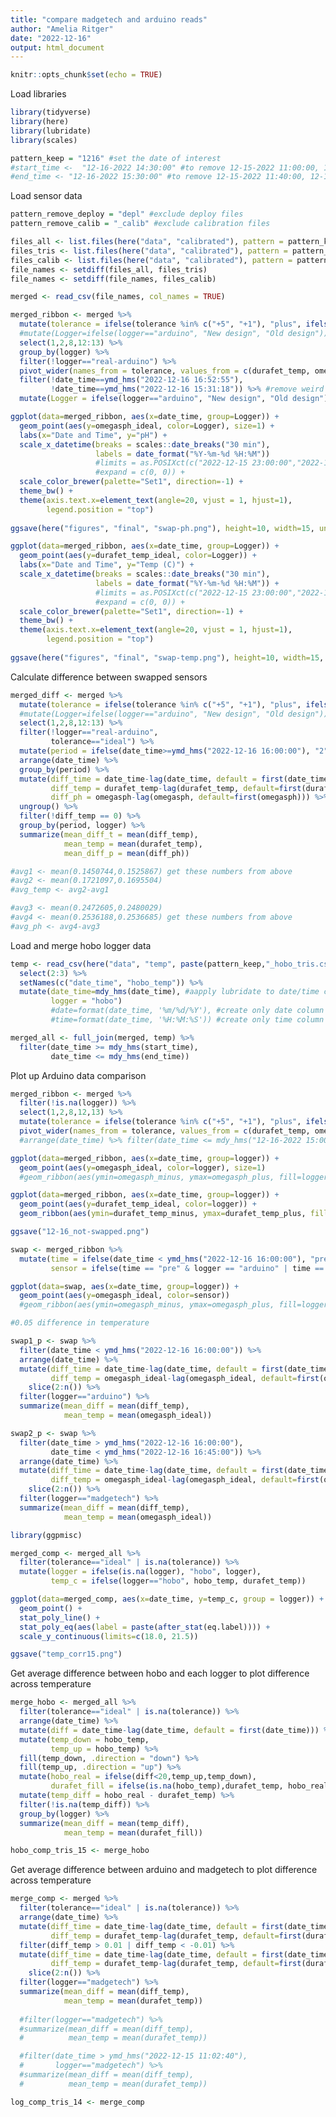 ```yaml
---
title: "compare madgetech and arduino reads"
author: "Amelia Ritger"
date: "2022-12-16"
output: html_document
---
```


```r
knitr::opts_chunk$set(echo = TRUE)
```

Load libraries
```r
library(tidyverse)
library(here)
library(lubridate)
library(scales)

pattern_keep = "1216" #set the date of interest
#start_time <-  "12-16-2022 14:30:00" #to remove 12-15-2022 11:00:00, 12-14-2022 18:00:00, 12-16-2022 14:30:00
#end_time <- "12-16-2022 15:30:00" #to remove 12-15-2022 11:40:00, 12-14-2022 18:30:00, 12-16-2022 15:30:00
```

Load sensor data
```r
pattern_remove_deploy = "depl" #exclude deploy files
pattern_remove_calib = "_calib" #exclude calibration files

files_all <- list.files(here("data", "calibrated"), pattern = pattern_keep, recursive = FALSE, full.names = TRUE)
files_tris <- list.files(here("data", "calibrated"), pattern = pattern_remove_deploy, recursive = FALSE, ignore.case = TRUE, full.names = TRUE)
files_calib <- list.files(here("data", "calibrated"), pattern = pattern_remove_calib, recursive = FALSE, full.names = TRUE)
file_names <- setdiff(files_all, files_tris)
file_names <- setdiff(file_names, files_calib)

merged <- read_csv(file_names, col_names = TRUE)

merged_ribbon <- merged %>%
  mutate(tolerance = ifelse(tolerance %in% c("+5", "+1"), "plus", ifelse(tolerance %in% c("-5", "-1"), "minus", "ideal"))) %>%
  #mutate(Logger=ifelse(logger=="arduino", "New design", "Old design")) %>%
  select(1,2,8,12:13) %>%
  group_by(logger) %>%
  filter(!logger=="real-arduino") %>%
  pivot_wider(names_from = tolerance, values_from = c(durafet_temp, omegasph)) %>%
  filter(!date_time==ymd_hms("2022-12-16 16:52:55"),
         !date_time==ymd_hms("2022-12-16 15:31:18")) %>% #remove weird arduino points
  mutate(Logger = ifelse(logger=="arduino", "New design", "Old design"))

ggplot(data=merged_ribbon, aes(x=date_time, group=Logger)) +
  geom_point(aes(y=omegasph_ideal, color=Logger), size=1) +
  labs(x="Date and Time", y="pH") +
  scale_x_datetime(breaks = scales::date_breaks("30 min"), 
                   labels = date_format("%Y-%m-%d %H:%M"))
                   #limits = as.POSIXct(c("2022-12-15 23:00:00","2022-12-16 14:00:00")),
                   #expand = c(0, 0)) +
  scale_color_brewer(palette="Set1", direction=-1) +
  theme_bw() +
  theme(axis.text.x=element_text(angle=20, vjust = 1, hjust=1),
        legend.position = "top")
  
ggsave(here("figures", "final", "swap-ph.png"), height=10, width=15, units="cm")

ggplot(data=merged_ribbon, aes(x=date_time, group=Logger)) +
  geom_point(aes(y=durafet_temp_ideal, color=Logger)) +
  labs(x="Date and Time", y="Temp (C)") +
  scale_x_datetime(breaks = scales::date_breaks("30 min"), 
                   labels = date_format("%Y-%m-%d %H:%M")) +
                   #limits = as.POSIXct(c("2022-12-15 23:00:00","2022-12-16 14:00:00")),
                   #expand = c(0, 0)) +
  scale_color_brewer(palette="Set1", direction=-1) +
  theme_bw() +
  theme(axis.text.x=element_text(angle=20, vjust = 1, hjust=1),
        legend.position = "top")
  
ggsave(here("figures", "final", "swap-temp.png"), height=10, width=15, units="cm")
```

Calculate difference between swapped sensors 
```r
merged_diff <- merged %>%
  mutate(tolerance = ifelse(tolerance %in% c("+5", "+1"), "plus", ifelse(tolerance %in% c("-5", "-1"), "minus", "ideal"))) %>%
  #mutate(Logger=ifelse(logger=="arduino", "New design", "Old design")) %>%
  select(1,2,8,12:13) %>%
  filter(!logger=="real-arduino",
         tolerance=="ideal") %>%
  mutate(period = ifelse(date_time>=ymd_hms("2022-12-16 16:00:00"), "2", "1")) %>%
  arrange(date_time) %>%
  group_by(period) %>%
  mutate(diff_time = date_time-lag(date_time, default = first(date_time)),
         diff_temp = durafet_temp-lag(durafet_temp, default=first(durafet_temp)),
         diff_ph = omegasph-lag(omegasph, default=first(omegasph))) %>%
  ungroup() %>%
  filter(!diff_temp == 0) %>%
  group_by(period, logger) %>%
  summarize(mean_diff_t = mean(diff_temp),
            mean_temp = mean(durafet_temp),
            mean_diff_p = mean(diff_ph))

#avg1 <- mean(0.1450744,0.1525867) get these numbers from above
#avg2 <- mean(0.1721097,0.1695504)
#avg_temp <- avg2-avg1

#avg3 <- mean(0.2472605,0.2480029)
#avg4 <- mean(0.2536188,0.2536685) get these numbers from above
#avg_ph <- avg4-avg3
```

Load and merge hobo logger data
```r
temp <- read_csv(here("data", "temp", paste(pattern_keep,"_hobo_tris.csv", sep="")), col_names = TRUE) %>%
  select(2:3) %>%
  setNames(c("date_time", "hobo_temp")) %>%
  mutate(date_time=mdy_hms(date_time), #aapply lubridate to date/time column
         logger = "hobo") 
         #date=format(date_time, '%m/%d/%Y'), #create only date column
         #time=format(date_time, '%H:%M:%S')) #create only time column

merged_all <- full_join(merged, temp) %>%
  filter(date_time >= mdy_hms(start_time),
         date_time <= mdy_hms(end_time))
```


Plot up Arduino data comparison
```r
merged_ribbon <- merged %>%
  filter(!is.na(logger)) %>%
  select(1,2,8,12,13) %>%
  mutate(tolerance = ifelse(tolerance %in% c("+5", "+1"), "plus", ifelse(tolerance %in% c("-5", "-1"), "minus", "ideal"))) %>%
  pivot_wider(names_from = tolerance, values_from = c(durafet_temp, omegasph))
  #arrange(date_time) %>% filter(date_time <= mdy_hms("12-16-2022 15:00:00"))

ggplot(data=merged_ribbon, aes(x=date_time, group=logger)) +
  geom_point(aes(y=omegasph_ideal, color=logger), size=1)
  #geom_ribbon(aes(ymin=omegasph_minus, ymax=omegasph_plus, fill=logger), alpha=0.2)

ggplot(data=merged_ribbon, aes(x=date_time, group=logger)) +
  geom_point(aes(y=durafet_temp_ideal, color=logger)) +
  geom_ribbon(aes(ymin=durafet_temp_minus, ymax=durafet_temp_plus, fill=logger), alpha=0.2)

ggsave("12-16_not-swapped.png")
```


```r
swap <- merged_ribbon %>%
  mutate(time = ifelse(date_time < ymd_hms("2022-12-16 16:00:00"), "pre", "post"),
         sensor = ifelse(time == "pre" & logger == "arduino" | time == "post" & logger == "madgetech" , "1", "2"))

ggplot(data=swap, aes(x=date_time, group=logger)) +
  geom_point(aes(y=omegasph_ideal, color=sensor))
  #geom_ribbon(aes(ymin=omegasph_minus, ymax=omegasph_plus, fill=logger), alpha=0.2)

#0.05 difference in temperature

swap1_p <- swap %>%
  filter(date_time < ymd_hms("2022-12-16 16:00:00")) %>%
  arrange(date_time) %>%
  mutate(diff_time = date_time-lag(date_time, default = first(date_time)),
         diff_temp = omegasph_ideal-lag(omegasph_ideal, default=first(omegasph_ideal))) %>%
    slice(2:n()) %>%
  filter(logger=="arduino") %>%
  summarize(mean_diff = mean(diff_temp),
            mean_temp = mean(omegasph_ideal))

swap2_p <- swap %>%
  filter(date_time > ymd_hms("2022-12-16 16:00:00"),
         date_time < ymd_hms("2022-12-16 16:45:00")) %>%
  arrange(date_time) %>%
  mutate(diff_time = date_time-lag(date_time, default = first(date_time)),
         diff_temp = omegasph_ideal-lag(omegasph_ideal, default=first(omegasph_ideal))) %>%
    slice(2:n()) %>%
  filter(logger=="madgetech") %>%
  summarize(mean_diff = mean(diff_temp),
            mean_temp = mean(omegasph_ideal))
```


```r
library(ggpmisc)

merged_comp <- merged_all %>%
  filter(tolerance=="ideal" | is.na(tolerance)) %>%
  mutate(logger = ifelse(is.na(logger), "hobo", logger),
         temp_c = ifelse(logger=="hobo", hobo_temp, durafet_temp))

ggplot(data=merged_comp, aes(x=date_time, y=temp_c, group = logger)) +
  geom_point() +
  stat_poly_line() +
  stat_poly_eq(aes(label = paste(after_stat(eq.label)))) +
  scale_y_continuous(limits=c(18.0, 21.5))

ggsave("temp_corr15.png")
```

Get average difference between hobo and each logger to plot difference across temperature
```r
merge_hobo <- merged_all %>%
  filter(tolerance=="ideal" | is.na(tolerance)) %>%
  arrange(date_time) %>%
  mutate(diff = date_time-lag(date_time, default = first(date_time))) %>%
  mutate(temp_down = hobo_temp,
         temp_up = hobo_temp) %>%
  fill(temp_down, .direction = "down") %>%
  fill(temp_up, .direction = "up") %>%
  mutate(hobo_real = ifelse(diff<20,temp_up,temp_down),
         durafet_fill = ifelse(is.na(hobo_temp),durafet_temp, hobo_real)) %>%
  mutate(temp_diff = hobo_real - durafet_temp) %>%
  filter(!is.na(temp_diff)) %>%
  group_by(logger) %>%
  summarize(mean_diff = mean(temp_diff),
            mean_temp = mean(durafet_fill))

hobo_comp_tris_15 <- merge_hobo
```


Get average difference between arduino and madgetech to plot difference across temperature
```r
merge_comp <- merged %>%
  filter(tolerance=="ideal" | is.na(tolerance)) %>%
  arrange(date_time) %>%
  mutate(diff_time = date_time-lag(date_time, default = first(date_time)),
         diff_temp = durafet_temp-lag(durafet_temp, default=first(durafet_temp))) %>%
  filter(diff_temp > 0.01 | diff_temp < -0.01) %>%
  mutate(diff_time = date_time-lag(date_time, default = first(date_time)),
         diff_temp = durafet_temp-lag(durafet_temp, default=first(durafet_temp))) %>%
    slice(2:n()) %>%
  filter(logger=="madgetech") %>%
  summarize(mean_diff = mean(diff_temp),
            mean_temp = mean(durafet_temp))
  
  #filter(logger=="madgetech") %>%
  #summarize(mean_diff = mean(diff_temp),
  #          mean_temp = mean(durafet_temp))

  #filter(date_time > ymd_hms("2022-12-15 11:02:40"),
  #       logger=="madgetech") %>%
  #summarize(mean_diff = mean(diff_temp),
  #          mean_temp = mean(durafet_temp))

log_comp_tris_14 <- merge_comp
```
